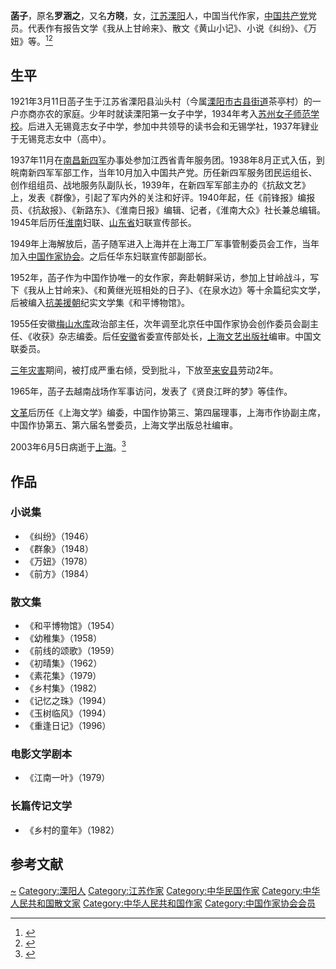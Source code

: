 {{Infobox writer
| 宽度     = 
| 姓名     = 菡子
| 前缀尊称 = 
| 后缀尊称 = 
| 图像     = 
| 图像大小 = 
| 图像说明 = 
| 语系     = 
| 原文名称 = 
| 日文假名 = 
| 罗马拼音 = Han Zi
| 字       = 
| 号       = 
| 本名     = 罗涵之
| 笔名     = 菡子、方晓
| 昵称     = 
| 出生     = {{Birth date|1921|03|11}}
| 出生地点 = {{CHN-1912}}[[江苏省|江苏省]][[溧阳县|溧阳县]]茶亭
| 现居地   = 
| 逝世     = {{Death date and age|2003|06|05|1921|03|11}}
| 逝世地点 = {{PRC}}[[上海市|上海市]]
| 墓地     = 
| 墓地坐标 = 
| 职业     = 军旅作家
| 语言     = 
| 国籍     = {{PRC}}
| 民族     = 汉族
| 公民权   = 
| 教育程度 = 高中
| 母校     = 
| 创作时期 = 20世纪40年代－90年代
| 体裁     = 小说、散文、报告文学
| 主题     = 
| 文学运动 = 
| 代表作   = 《我从上甘岭来》
| 奖项     = 
| 活跃年代 = 
| 父母     =（父）罗林
| 配偶     = 
| 伴侣     = 
| 子女     = 无
| 亲属     = 
| 受影响于 = 
| 施影响于 = 
| 签名     = 
| 官方网站 = 
}}
'''菡子'''{{BD|1921年|3月11日|2003年|6月5日|catIdx=L羅}}，原名'''罗涵之'''，又名'''方晓'''，女，[[江苏|江苏]][[溧阳|溧阳]]人，中国当代作家，[[中国共产党|中国共产党]]党员。代表作有报告文学《我从上甘岭来》、散文《黄山小记》、小说《纠纷》、《万妞》等。<ref>{{cite web|author1=中国作家协会|title=中国作协会员辞典-菡子|url=http://www.chinawriter.com.cn/zxhy/member/8611.shtml|website=中国作家网|accessdate=2017-04-08}}</ref><ref>{{cite web|title=我国著名女作家菡子|url=http://www.lysk.net/index.php?m=content&c=index&a=show&catid=163&id=11839|website=溧阳时空网|publisher=溧阳电视台|accessdate=2017-04-08|date=2010-10-08}}</ref>

== 生平 ==
1921年3月11日菡子生于江苏省溧阳县汕头村（今属[[溧阳市|溧阳市]][[古县街道|古县街道]]茶亭村）的一户亦商亦农的家庭。少年时就读溧阳第一女子中学，1934年考入[[苏州女子师范学校|苏州女子师范学校]]。后进入无锡竟志女子中学，参加中共领导的读书会和无锡学社，1937年肄业于无锡竞志女中（高中）。

1937年11月在[[南昌|南昌]][[新四军|新四军]]办事处参加江西省青年服务团。1938年8月正式入伍，到皖南新四军军部工作，当年10月加入中国共产党。历任新四军服务团民运组长、创作组组员、战地服务队副队长，1939年，在新四军军部主办的《抗敌文艺》上，发表《群像》，引起了军内外的关注和好评。1940年起，任《前锋报》编报员、《抗敌报》、《新路东》、《淮南日报》编辑、记者，《淮南大众》社长兼总编辑。1945年后历任[[淮南|淮南]]妇联、[[山东省|山东省]]妇联宣传部长。

1949年上海解放后，菡子随军进入上海并在上海工厂军事管制委员会工作，当年加入[[中国作家协会|中国作家协会]]。之后任华东妇联宣传部副部长。

1952年，菡子作为中国作协唯一的女作家，奔赴朝鲜采访，参加上甘岭战斗，写下《我从上甘岭来》、《和黄继光班相处的日子》、《在泉水边》等十余篇纪实文学，后被编入[[抗美援朝|抗美援朝]]纪实文学集《和平博物馆》。

1955任安徽[[梅山水库|梅山水库]]政治部主任，次年调至北京任中国作家协会创作委员会副主任、《收获》杂志编委。后任[[安徽|安徽]]省委宣传部处长，[[上海文艺出版社|上海文艺出版社]]编审。中国文联委员。

[[三年灾害|三年灾害]]期间，被打成严重右倾，受到批斗，下放至[[来安县|来安县]]劳动2年。

1965年，菡子去越南战场作军事访问，发表了《贤良江畔的梦》等佳作。

[[文革|文革]]后历任《上海文学》编委，中国作协第三、第四届理事，上海市作协副主席，中国作协第五、第六届名誉委员，上海文学出版总社编审。

2003年6月5日病逝于[[上海|上海]]。<ref>{{cite web|author1=秦秋谷|title=送别菡子|url=http://old.jfdaily.com/gb/node2/node4085/node4086/node4089/userobject1ai230489.html|website=解放日报网|publisher=解放日报|accessdate=2017-04-08|date=2003-07-28}}{{dead link|date=2018年4月 |bot=InternetArchiveBot |fix-attempted=yes }}</ref>

== 作品 ==
=== 小说集 ===
*《纠纷》（1946）
*《群象》（1948）
*《万妞》（1978）
*《前方》（1984）

=== 散文集 ===
*《和平博物馆》（1954）
*《幼稚集》（1958）
*《前线的颂歌》（1959）
*《初晴集》（1962）
*《素花集》（1979）
*《乡村集》（1982）
*《记忆之珠》（1994）
*《玉树临风》（1994）
*《重逢日记》（1996）

=== 电影文学剧本 ===
*《江南一叶》（1979）

=== 长篇传记文学 ===
*《乡村的童年》（1982）

== 参考文献 ==
{{reflist}}

{{Navboxes
| title  = 菡子在[[中国作家协会|中国作家协会]]的职务
| list1  =
{{中国作家协会第三届理事会}}
{{中国作家协会第四届理事会}}
{{中国作家协会第六届全国委员会}}
}}

{{Authority control}}
{{DEFAULTSORT:Han菡}}
[[Category:罗姓|~]]
[[Category:溧阳人|Category:溧阳人]]
[[Category:江苏作家|Category:江苏作家]]
[[Category:中华民国作家|Category:中华民国作家]]
[[Category:中华人民共和国散文家|Category:中华人民共和国散文家]]
[[Category:中华人民共和国作家|Category:中华人民共和国作家]]
[[Category:中国作家协会会员|Category:中国作家协会会员]]